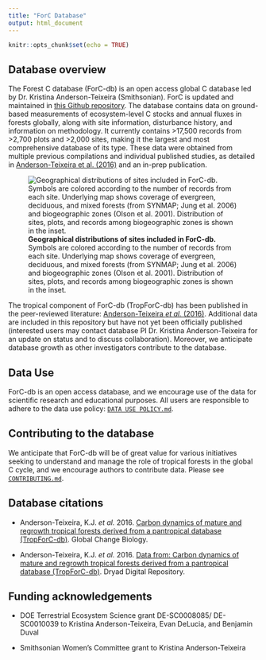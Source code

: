 ```yaml
---
title: "ForC Database"
output: html_document
---
```


```r
knitr::opts_chunk$set(echo = TRUE)
```


## Database overview
The Forest C database (ForC-db) is an open access global C database led by Dr. Kristina Anderson-Teixeira (Smithsonian). ForC is updated and maintained in [this Github repository](https://github.com/forc-db/ForC). The database contains data on ground-based measurements of ecosystem-level C stocks and annual fluxes in forests globally, along with site information, disturbance history, and information on methodology. It currently contains >17,500 records from >2,700 plots and >2,000 sites, making it the largest and most comprehensive database of its type. These data were obtained from multiple previous compilations and individual published studies, as detailed in [Anderson-Teixeira et al. (2016)](http://onlinelibrary.wiley.com/doi/10.1111/gcb.13226/abstract) and an in-prep publication.


![**Geographical distributions of sites included in ForC-db.** Symbols are colored according to the number of records from each site. Underlying map shows coverage of evergreen, deciduous, and mixed forests (from SYNMAP; Jung et al. 2006) and biogeographic zones (Olson et al. 2001). Distribution of sites, plots, and records among biogeographic zones is shown in the inset.](https://github.com/forc-db/ForC/blob/master/figures/World_Map_with_Biogeographic_regions_and_sites.png?raw=true)



The tropical component of ForC-db (TropForC-db) has been published in the peer-reviewed literature: [Anderson-Teixeira *et al.* (2016)](http://dx.doi.org/10.1111/gcb.13226). Additional data are included in this repository but have not yet been officially published (interested users may contact database PI Dr. Kristina Anderson-Teixeira for an update on status and to discuss collaboration). Moreover, we anticipate database growth as other investigators contribute to the database.

## Data Use 
ForC-db is an open access database, and we encourage use of the data for scientific research and educational purposes. All users are responsible to adhere to the data use policy: [`DATA USE POLICY.md`](https://github.com/forc-db/ForC/blob/master/DATA%20USE%20POLICY.md). 


## Contributing to the database 
We anticipate that ForC-db will be of great value for various initiatives seeking to understand and manage the role of tropical forests in the global C cycle, and we encourage authors to contribute data. Please see [`CONTRIBUTING.md`](https://github.com/forc-db/ForC/blob/master/CONTRIBUTING.md).


## Database citations
* Anderson-Teixeira, K.J. *et al.* 2016. [Carbon dynamics of mature and regrowth tropical forests derived from a pantropical database (TropForC-db)](http://dx.doi.org/10.1111/gcb.13226). Global Change Biology. 

* Anderson-Teixeira, K.J. *et al.* 2016. [Data from: Carbon dynamics of mature and regrowth tropical forests derived from a pantropical database (TropForC-db)](http://dx.doi.org/10.5061/dryad.t516f). Dryad Digital Repository.


## Funding acknowledgements
* DOE Terrestrial Ecosystem Science grant DE-SC0008085/ DE-SC0010039 to Kristina Anderson-Teixeira, Evan DeLucia, and Benjamin Duval

* Smithsonian Women's Committee grant to Kristina Anderson-Teixeira
